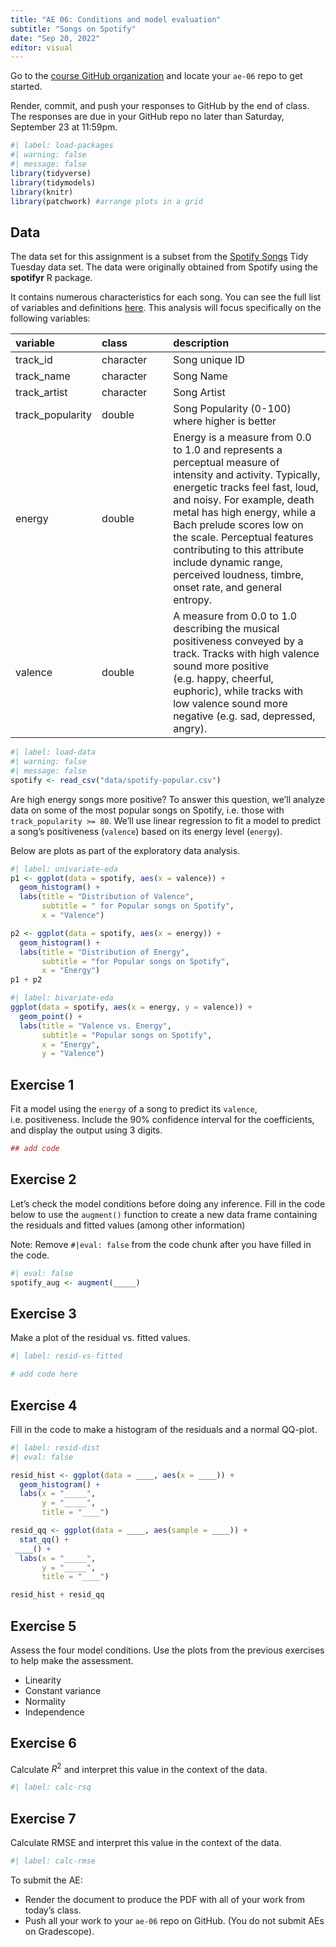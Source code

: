 ```yaml
---
title: "AE 06: Conditions and model evaluation"
subtitle: "Songs on Spotify"
date: "Sep 20, 2022"
editor: visual
---
```


::: callout-important
Go to the [course GitHub organization](https://github.com/sta210-fa23) and locate your `ae-06` repo to get started.

Render, commit, and push your responses to GitHub by the end of class. The responses are due in your GitHub repo no later than Saturday, September 23 at 11:59pm.
:::

```r
#| label: load-packages
#| warning: false
#| message: false
library(tidyverse)
library(tidymodels)
library(knitr)
library(patchwork) #arrange plots in a grid
```

## Data

The data set for this assignment is a subset from the [Spotify Songs](https://github.com/rfordatascience/tidytuesday/blob/master/data/2020/2020-01-21/readme.md) Tidy Tuesday data set. The data were originally obtained from Spotify using the **spotifyr** R package.

It contains numerous characteristics for each song. You can see the full list of variables and definitions [here](https://github.com/rfordatascience/tidytuesday/blob/master/data/2020/2020-01-21/readme.md). This analysis will focus specifically on the following variables:

| variable         | class     | description                                                                                                                                                                                                                                                                                                                                                                               |
|:----------------|:----------------|:-------------------------------------|
| track_id         | character | Song unique ID                                                                                                                                                                                                                                                                                                                                                                            |
| track_name       | character | Song Name                                                                                                                                                                                                                                                                                                                                                                                 |
| track_artist     | character | Song Artist                                                                                                                                                                                                                                                                                                                                                                               |
| track_popularity | double    | Song Popularity (0-100) where higher is better                                                                                                                                                                                                                                                                                                                                            |
| energy           | double    | Energy is a measure from 0.0 to 1.0 and represents a perceptual measure of intensity and activity. Typically, energetic tracks feel fast, loud, and noisy. For example, death metal has high energy, while a Bach prelude scores low on the scale. Perceptual features contributing to this attribute include dynamic range, perceived loudness, timbre, onset rate, and general entropy. |
| valence          | double    | A measure from 0.0 to 1.0 describing the musical positiveness conveyed by a track. Tracks with high valence sound more positive (e.g. happy, cheerful, euphoric), while tracks with low valence sound more negative (e.g. sad, depressed, angry).                                                                                                                                         |

```r
#| label: load-data
#| warning: false
#| message: false
spotify <- read_csv("data/spotify-popular.csv")
```

Are high energy songs more positive? To answer this question, we'll analyze data on some of the most popular songs on Spotify, i.e. those with `track_popularity >= 80`. We'll use linear regression to fit a model to predict a song's positiveness (`valence`) based on its energy level (`energy`).

Below are plots as part of the exploratory data analysis.

```r
#| label: univariate-eda
p1 <- ggplot(data = spotify, aes(x = valence)) + 
  geom_histogram() + 
  labs(title = "Distribution of Valence", 
       subtitle = " for Popular songs on Spotify", 
       x = "Valence")

p2 <- ggplot(data = spotify, aes(x = energy)) + 
  geom_histogram() + 
  labs(title = "Distribution of Energy", 
       subtitle = "for Popular songs on Spotify", 
       x = "Energy")
p1 + p2
```

```r
#| label: bivariate-eda
ggplot(data = spotify, aes(x = energy, y = valence)) + 
  geom_point() + 
  labs(title = "Valence vs. Energy", 
       subtitle = "Popular songs on Spotify", 
       x = "Energy", 
       y = "Valence")
```

## Exercise 1

Fit a model using the `energy` of a song to predict its `valence`, i.e. positiveness. Include the 90% confidence interval for the coefficients, and display the output using 3 digits.

```r
## add code
```

## Exercise 2

Let's check the model conditions before doing any inference. Fill in the code below to use the `augment()` function to create a new data frame containing the residuals and fitted values (among other information)

::: callout-important
Note: Remove `#|eval: false` from the code chunk after you have filled in the code.
:::

```r
#| eval: false
spotify_aug <- augment(_____)
```

## Exercise 3

Make a plot of the residual vs. fitted values.

```r
#| label: resid-vs-fitted

# add code here
```

## Exercise 4

Fill in the code to make a histogram of the residuals and a normal QQ-plot.

```r
#| label: resid-dist
#| eval: false

resid_hist <- ggplot(data = ____, aes(x = ____)) +
  geom_histogram() +
  labs(x = "_____", 
       y = "_____", 
       title = "____")

resid_qq <- ggplot(data = ____, aes(sample = ____)) + 
  stat_qq() + 
 ____() + 
  labs(x = "_____", 
       y = "_____", 
       title = "____")

resid_hist + resid_qq
```

## Exercise 5

Assess the four model conditions. Use the plots from the previous exercises to help make the assessment.

-   Linearity
-   Constant variance
-   Normality
-   Independence

## Exercise 6

Calculate $R^2$ and interpret this value in the context of the data.

```r
#| label: calc-rsq
```

## Exercise 7

Calculate RMSE and interpret this value in the context of the data.

```r
#| label: calc-rmse
```

::: callout-important
To submit the AE:

-   Render the document to produce the PDF with all of your work from today's class.
-   Push all your work to your `ae-06` repo on GitHub. (You do not submit AEs on Gradescope).
:::
